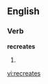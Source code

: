 ==English==

===Verb===
'''recreates'''

# {{third-person singular of|[[recreate]]}}

[[vi:recreates]]